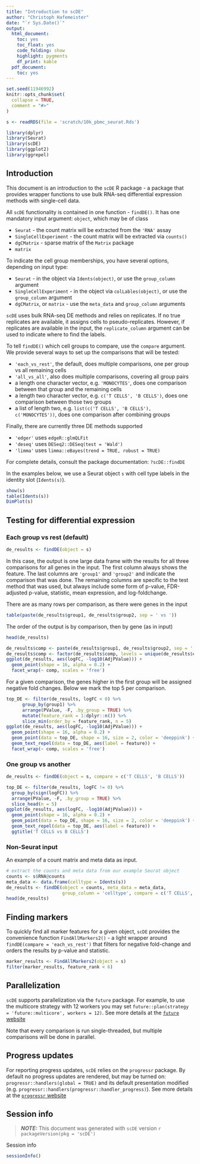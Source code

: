 ```yaml
---
title: "Introduction to scDE"
author: "Christoph Hafemeister"
date: "`r Sys.Date()`"
output:
  html_document:
    toc: yes
    toc_float: yes
    code_folding: show
    highlight: pygments
    df_print: kable
  pdf_document:
    toc: yes
---
```


```r
set.seed(11946992)
knitr::opts_chunk$set(
  collapse = TRUE,
  comment = "#>"
)

s <- readRDS(file = 'scratch/10k_pbmc_seurat.Rds')
```

```r
library(dplyr)
library(Seurat)
library(scDE)
library(ggplot2)
library(ggrepel)
```

## Introduction

This document is an introduction to the `scDE` R package - a package that provides wrapper functions to use bulk RNA-seq differential expression methods with single-cell data.

All `scDE` functionality is contained in one function - `findDE()`. It has one mandatory input argument: `object`, which may be of class

* `Seurat` - the count matrix will be extracted from the `'RNA'` assay
* `SingleCellExperiment` - the count matrix will be extracted via `counts()`
* `dgCMatrix` - sparse matrix of the `Matrix` package
* `matrix`

To indicate the cell group memberships, you have several options, depending on input type:

* `Seurat` - in the object via `Idents(object)`, or use the `group_column` argument
* `SingleCellExperiment` - in the object via `colLables(object)`, or use the `group_column` argument
* `dgCMatrix`, or `matrix` - use the `meta_data` and `group_column` arguments

`scDE` uses bulk RNA-seq DE methods and relies on replicates. If no true replicates are available, it assigns cells to pseudo-replicates. However, if replicates are available in the input, the `replicate_column` argument can be used to indicate where to find the labels.

To tell `findDE()` which cell groups to compare, use the `compare` argument. We provide several ways to set up the comparisons that will be tested:

* `'each_vs_rest'`, the default, does multiple comparisons, one per group vs all remaining cells
* `'all_vs_all'`, also does multiple comparisons, covering all group pairs
* a length one character vector, e.g. `'MONOCYTES'`, does one comparison between that group and the remaining cells
* a length two character vector, e.g. `c('T CELLS', 'B CELLS')`, does one comparison between those two groups
* a list of length two, e.g. `list(c('T CELLS', 'B CELLS'), c('MONOCYTES'))`, does one comparison after combining groups

Finally, there are currently three DE methods supported

* `'edger'` uses `edgeR::glmQLFit`
* `'deseq'` uses `DESeq2::DESeq(test = 'Wald')`
* `'limma'` uses `limma::eBayes(trend = TRUE, robust = TRUE)`


For complete details, consult the package documentation: `?scDE::findDE`

In the examples below, we use a Seurat object `s` with cell type labels in the identity slot (`Idents(s)`).

```r
show(s)
table(Idents(s))
DimPlot(s)
```

## Testing for differential expression

### Each group vs rest (default)

```r
de_results <- findDE(object = s)
```

In this case, the output is one large data frame with the results for all three comparisons for all genes in the input. The first column always shows the feature. The last columns are `'group1'` and `'group2'` and indicate the comparison that was done. The remaining columns are specific to the test method that was used, but always include some form of p-value, FDR-adjusted p-value, statistic, mean expression, and log-foldchange.

There are as many rows per comparison, as there were genes in the input
```r
table(paste(de_results$group1, de_results$group2, sep = ' vs '))
```

The order of the output is by comparison, then by gene (as in input)
```r
head(de_results)
```

```r
de_results$comp <- paste(de_results$group1, de_results$group2, sep = ' vs ')
de_results$comp <- factor(de_results$comp, levels = unique(de_results$comp))
ggplot(de_results, aes(logFC, -log10(AdjPValue))) +
  geom_point(shape = 16, alpha = 0.2) +
  facet_wrap(~ comp, scales = 'free')
```

For a given comparison, the genes higher in the first group will be assigned negative fold changes. Below we mark the top 5 per comparison.

```r
top_DE <- filter(de_results, logFC < 0) %>%
      group_by(group1) %>%
      arrange(PValue, -F, .by_group = TRUE) %>%
      mutate(feature_rank = 1:dplyr::n()) %>%
      slice_min(order_by = feature_rank, n = 5) 
ggplot(de_results, aes(logFC, -log10(AdjPValue))) +
  geom_point(shape = 16, alpha = 0.2) +
  geom_point(data = top_DE, shape = 16, size = 2, color = 'deeppink') +
  geom_text_repel(data = top_DE, aes(label = feature)) +
  facet_wrap(~ comp, scales = 'free')
```

### One group vs another

```r
de_results <- findDE(object = s, compare = c('T CELLS', 'B CELLS'))
```

```r
top_DE <- filter(de_results, logFC != 0) %>%
  group_by(sign(logFC)) %>%
  arrange(PValue, -F, .by_group = TRUE) %>%
  slice_head(n = 5)
ggplot(de_results, aes(logFC, -log10(AdjPValue))) +
  geom_point(shape = 16, alpha = 0.2) +
  geom_point(data = top_DE, shape = 16, size = 2, color = 'deeppink') +
  geom_text_repel(data = top_DE, aes(label = feature)) +
  ggtitle('T CELLS vs B CELLS')
```

### Non-Seurat input

An example of a count matrix and meta data as input.
```r
# extract the counts and meta data from our example Seurat object
counts <- s$RNA@counts
meta_data <- data.frame(celltype = Idents(s))
de_results <- findDE(object = counts, meta_data = meta_data, 
                     group_column = 'celltype', compare = c('T CELLS', 'B CELLS'))
head(de_results)
```


## Finding markers

To quickly find all marker features for a given object, `scDE` provides the convenience function `FindAllMarkers2()` - a light wrapper around `findDE(compare = 'each_vs_rest')` that filters for negative fold-change and orders the results by p-value and statistic. 

```r
marker_results <- FindAllMarkers2(object = s)
filter(marker_results, feature_rank < 6)
```

## Parallelization

`scDE` supports parallelization via the `future` package. 
For example, to use the multicore strategy with 12 workers you may set
`future::plan(strategy = 'future::multicore', workers = 12)`.
See more details at the [`future` website](https://future.futureverse.org)

Note that every comparison is run single-threaded, but multiple comparisons will be done in parallel.

## Progress updates

For reporting progress updates, `scDE` relies on the `progressr` package. By default no progress updates are rendered, but may be turned on: `progressr::handlers(global = TRUE)` and its default presentation modified (e.g. `progressr::handlers(progressr::handler_progress)`). 
See more details at the [`progressr` website](https://progressr.futureverse.org)

## Session info 

> **_NOTE:_** This document was generated with `scDE` version `r packageVersion(pkg = 'scDE')`

Session info
```r
sessionInfo()
```
